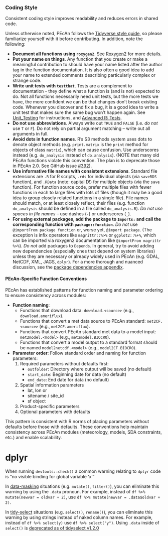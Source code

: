 ### Coding Style {#developer-codestyle}

Consistent coding style improves readability and reduces errors in
shared code.

Unless otherwise noted, PEcAn follows the [Tidyverse style guide](https://style.tidyverse.org/), so please familiarize yourself with it before contributing.
In addition, note the following:

- **Document all functions using `roxygen2`**.
See [Roxygen2](#developer-roxygen) for more details.
- **Put your name on things**.
Any function that you create or make a meaningful contribution to should have your name listed after the author tag in the function documentation.
It is also often a good idea to add your name to extended comments describing particularly complex or strange code.
- **Write unit tests with `testthat`**.
Tests are a complement to documentation - they define what a function is (and is not) expected to do.
Not all functions necessarily need unit tests, but the more tests we have, the more confident we can be that changes don't break existing code.
Whenever you discover and fix a bug, it is a good idea to write a unit test that makes sure the same bug won't happen again.
See [Unit_Testing](#developer-testing) for instructions, and [Advanced R: Tests](http://r-pkgs.had.co.nz/tests.html).
- **Do not use abbreviations**.
Always write out `TRUE` and `FALSE` (i.e. _do not_ use `T` or `F`).
Do not rely on partial argument matching -- write out all arguments in full.
- **Avoid dots in function names**.
R's S3 methods system uses dots to denote object methods (e.g. `print.matrix` is the `print` method for objects of class `matrix`), which can cause confusion.
Use underscores instead (e.g. `do_analysis` instead of `do.analysis`).
(NOTE that many old PEcAn functions violate this convention. The plan is to deprecate those in PEcAn 2.0. See GitHub issue [#392](https://github.com/PecanProject/pecan/issues/392)).
- **Use informative file names with consistent extensions**.
Standard file extensions are `.R` for R scripts, `.rds` for individual objects (via `saveRDS` function), and `.RData` (note: capital D!) for multiple objects (via the `save` function).
For function source code, prefer multiple files with fewer functions in each to large files with lots of files (though it may be a good idea to group closely related functions in a single file).
File names should match, or at least closely reflect, their files (e.g. function `do_analysis` should be defined in a file called `do_analysis.R`).
_Do not use spaces in file names_ -- use dashes (`-`) or underscores (`_`). 
- **For using external packages, add the package to `Imports:` and call the corresponding function with `package::function`**.
_Do not_ use `@importFrom package function` or, worse yet, `@import package`.
(The exception is infix operators like `magrittr::%>%` or `ggplot2::%+%`, which can be imported via roxygen2 documentation like `@importFrom magrittr %>%`).
_Do not_ add packages to `Depends`.
In general, try to avoid adding new dependencies (especially ones that depend on system libraries) unless they are necessary or already widely used in PEcAn (e.g. GDAL, NetCDF, XML, JAGS, `dplyr`).
For a more thorough and nuanced discussion, see the [package dependencies appendix](#package-dependencies).

#### PEcAn-Specific Function Conventions {#pecan-function-conventions}

PEcAn has established patterns for function naming and parameter ordering to ensure consistency across modules:

- **Function naming**: 
  - Functions that download data: `download.<source>` (e.g., `download.ameriflux`).
  - Functions that convert a met data source to PEcAn standard: `met2CF.<source>` (e.g., `met2CF.ameriflux`).
  - Functions that convert PEcAn standard met data to a model input: `met2model.<model>` (e.g., `met2model.BIOCRO`).
  - Functions that convert a model output to a standard format should be named `model2netcdf.<model>` (e.g., `model2CF.BIOCRO`).

- **Parameter order**: Follow standard order and naming for function parameters:
  1. Required parameters without defaults first:
     - `outfolder`: Directory where output will be saved (no default)
     - `start_date`: Beginning date for data (no default)
     - `end_date`: End date for data (no default)
  2. Spatial information parameters
       - lat, lon or
       - sitename / site_id
       - sf object
  3. Product-specific parameters
  4. Optional parameters with defaults

This pattern is consistent with R norms of placing parameters without defaults before those with defaults. 
These conventions help maintain consistency across PEcAn modules (meteorology, models, SDA constraints, etc.) 
and enable scalability.


# dplyr

When running `devtools::check()` a common warning relating to `dplyr` code is "no visible binding for global variable 'x'"

In [data-masking](https://dplyr.tidyverse.org/articles/programming.html#data-masking) situations (e.g. `mutate()`, `filter()`), you can eliminate this warning by using the `.data` pronoun.  For example, instead of `df %>% mutate(newvar = oldvar + 2)`, use `df %>% mutate(newvar = .data$oldvar + 2)`.

In [tidy-select](https://dplyr.tidyverse.org/articles/programming.html#data-masking) situations (e.g. `select()`, `rename()`), you can eliminate this warning by using strings instead of naked column names. For example, instead of `df %>% select(y)` use `df %>% select("y")`.  Using `.data` inside of `select()` is [deprecated as of tidyselect v1.2.0](https://tidyselect.r-lib.org/news/index.html#lifecycle-changes-1-2-0)
